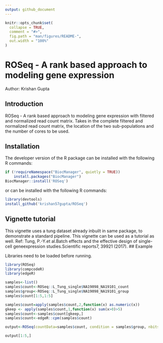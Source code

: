 ```yaml
---
output: github_document
---
```


<!-- README.md is generated from README.Rmd. Please edit that file -->

```r
knitr::opts_chunk$set(
  collapse = TRUE,
  comment = "#>",
  fig.path = "man/figures/README-",
  out.width = "100%"
)
```


# ROSeq - A rank based approach to modeling gene expression

Author: Krishan Gupta

## Introduction

ROSeq - A rank based approach to modeling gene expression with filtered and normalized read count matrix. Takes in the complete filtered and normalized read count matrix, the location of the two sub-populations and the number of cores to be used.

## Installation

The developer version of the R package can be installed with the following R commands:
```r
if (!requireNamespace("BiocManager", quietly = TRUE))
    install.packages("BiocManager")
BiocManager::install('ROSeq')
```
or can be installed with the following R commands:
```r
library(devtools)
install_github('krishan57gupta/ROSeq')
```
## Vignette tutorial

This vignette uses a tung dataset already inbuilt in same package, to demonstrate a standard pipeline. This vignette can be used as a tutorial as well.
Ref: Tung, P.-Y.et al.Batch effects and the effective design of single-cell geneexpression studies.Scientific reports7, 39921 (2017).
## Example

Libraries need to be loaded before running.


```r
library(ROSeq)
library(compcodeR)
library(edgeR)
```

```r
samples<-list()
samples$count<-ROSeq::L_Tung_single$NA19098_NA19101_count
samples$group<-ROSeq::L_Tung_single$NA19098_NA19101_group
samples$count[1:5,1:5]
```

```r
samples$count=apply(samples$count,2,function(x) as.numeric(x))
gkeep <- apply(samples$count,1,function(x) sum(x>0)>5)
samples$count<-samples$count[gkeep,]
samples$count<-edgeR::cpm(samples$count)
```

```r
output<-ROSeq(countData=samples$count, condition = samples$group, nbits=0, numCores=1)
```

```r
output[1:5,]
```
